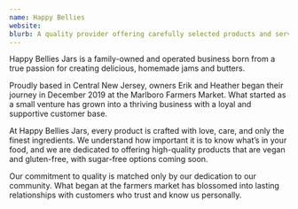 ```yaml
---
name: Happy Bellies
website: 
blurb: A quality provider offering carefully selected products and services. Their presence adds value to our benefit event while supporting our shared mission.
---
```


Happy Bellies Jars is a family-owned and operated business born from a true passion for creating delicious, homemade jams and butters.

Proudly based in Central New Jersey, owners Erik and Heather began their journey in December 2019 at the Marlboro Farmers Market. What started as a small venture has grown into a thriving business with a loyal and supportive customer base.

At Happy Bellies Jars, every product is crafted with love, care, and only the finest ingredients. We understand how important it is to know what’s in your food, and we are dedicated to offering high-quality products that are vegan and gluten-free, with sugar-free options coming soon.

Our commitment to quality is matched only by our dedication to our community. What began at the farmers market has blossomed into lasting relationships with customers who trust and know us personally.